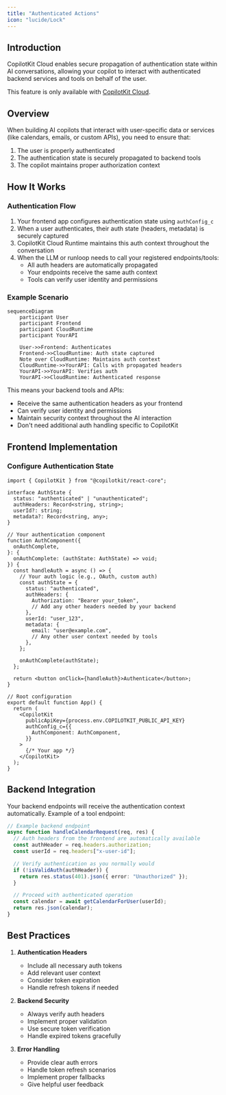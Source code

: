 ```yaml
---
title: "Authenticated Actions"
icon: "lucide/Lock"
---
```


## Introduction

CopilotKit Cloud enables secure propagation of authentication state within AI conversations, allowing your copilot to interact with authenticated backend services and tools on behalf of the user.

This feature is only available with [CopilotKit Cloud](https://cloud.copilotkit.ai/).

## Overview

When building AI copilots that interact with user-specific data or services (like calendars, emails, or custom APIs), you need to ensure that:

1. The user is properly authenticated
2. The authentication state is securely propagated to backend tools
3. The copilot maintains proper authorization context

## How It Works

### Authentication Flow

1. Your frontend app configures authentication state using `authConfig_c`
2. When a user authenticates, their auth state (headers, metadata) is securely captured
3. CopilotKit Cloud Runtime maintains this auth context throughout the conversation
4. When the LLM or runloop needs to call your registered endpoints/tools:
   - All auth headers are automatically propagated
   - Your endpoints receive the same auth context
   - Tools can verify user identity and permissions

### Example Scenario

```mermaid
sequenceDiagram
    participant User
    participant Frontend
    participant CloudRuntime
    participant YourAPI

    User->>Frontend: Authenticates
    Frontend->>CloudRuntime: Auth state captured
    Note over CloudRuntime: Maintains auth context
    CloudRuntime->>YourAPI: Calls with propagated headers
    YourAPI->>YourAPI: Verifies auth
    YourAPI->>CloudRuntime: Authenticated response
```

This means your backend tools and APIs:

- Receive the same authentication headers as your frontend
- Can verify user identity and permissions
- Maintain security context throughout the AI interaction
- Don't need additional auth handling specific to CopilotKit

## Frontend Implementation

### Configure Authentication State

```tsx
import { CopilotKit } from "@copilotkit/react-core";

interface AuthState {
  status: "authenticated" | "unauthenticated";
  authHeaders: Record<string, string>;
  userId?: string;
  metadata?: Record<string, any>;
}

// Your authentication component
function AuthComponent({
  onAuthComplete,
}: {
  onAuthComplete: (authState: AuthState) => void;
}) {
  const handleAuth = async () => {
    // Your auth logic (e.g., OAuth, custom auth)
    const authState = {
      status: "authenticated",
      authHeaders: {
        Authorization: "Bearer your_token",
        // Add any other headers needed by your backend
      },
      userId: "user_123",
      metadata: {
        email: "user@example.com",
        // Any other user context needed by tools
      },
    };

    onAuthComplete(authState);
  };

  return <button onClick={handleAuth}>Authenticate</button>;
}

// Root configuration
export default function App() {
  return (
    <CopilotKit
      publicApiKey={process.env.COPILOTKIT_PUBLIC_API_KEY}
      authConfig_c={{
        AuthComponent: AuthComponent,
      }}
    >
      {/* Your app */}
    </CopilotKit>
  );
}
```

## Backend Integration

Your backend endpoints will receive the authentication context automatically. Example of a tool endpoint:

```typescript
// Example backend endpoint
async function handleCalendarRequest(req, res) {
  // Auth headers from the frontend are automatically available
  const authHeader = req.headers.authorization;
  const userId = req.headers["x-user-id"];

  // Verify authentication as you normally would
  if (!isValidAuth(authHeader)) {
    return res.status(401).json({ error: "Unauthorized" });
  }

  // Proceed with authenticated operation
  const calendar = await getCalendarForUser(userId);
  return res.json(calendar);
}
```

## Best Practices

1. **Authentication Headers**

   - Include all necessary auth tokens
   - Add relevant user context
   - Consider token expiration
   - Handle refresh tokens if needed

2. **Backend Security**

   - Always verify auth headers
   - Implement proper validation
   - Use secure token verification
   - Handle expired tokens gracefully

3. **Error Handling**
   - Provide clear auth errors
   - Handle token refresh scenarios
   - Implement proper fallbacks
   - Give helpful user feedback
